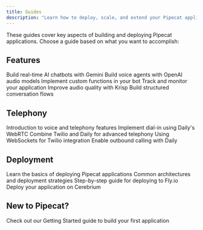 ```yaml
---
title: Guides
description: "Learn how to deploy, scale, and extend your Pipecat applications"
---
```


These guides cover key aspects of building and deploying Pipecat applications. Choose a guide based on what you want to accomplish:

## Features

<CardGroup cols={2}>
  <Card
    title="Gemini Multimodal Live"
    icon="robot"
    href="/guides/features/gemini-multimodal-live"
  >
    Build real-time AI chatbots with Gemini
  </Card>
  <Card
    title="OpenAI Audio Models and APIs"
    icon="microphone"
    href="/guides/features/openai-audio-models-and-apis"
  >
    Build voice agents with OpenAI audio models
  </Card>
  <Card
    title="Function Calling"
    icon="function"
    href="/guides/features/function-calling"
  >
    Implement custom functions in your bot
  </Card>
  <Card
    title="Metrics & Monitoring"
    icon="chart-line"
    href="/guides/features/metrics"
  >
    Track and monitor your application
  </Card>
  <Card title="Noise Reduction" icon="waveform" href="/guides/features/krisp">
    Improve audio quality with Krisp
  </Card>
  <Card
    title="Pipecat Flows"
    icon="diagram-project"
    href="/guides/features/pipecat-flows"
  >
    Build structured conversation flows
  </Card>
</CardGroup>

## Telephony

<CardGroup cols={2}>
  <Card title="Overview" icon="book-open" href="/guides/telephony/overview">
    Introduction to voice and telephony features
  </Card>
  <Card
    title="WebRTC with Daily"
    icon="phone"
    href="/guides/telephony/daily-webrtc"
  >
    Implement dial-in using Daily's WebRTC
  </Card>
  <Card
    title="Twilio + Daily Integration"
    icon="phone-volume"
    href="/guides/telephony/twilio-daily-webrtc"
  >
    Combine Twilio and Daily for advanced telephony
  </Card>
  <Card
    title="WebSockets with Twilio"
    icon="plug"
    href="/guides/telephony/twilio-websockets"
  >
    Using WebSockets for Twilio integration
  </Card>
  <Card
    title="Dialout Capabilities"
    icon="phone-arrow-up-right"
    href="/guides/telephony/dialout"
  >
    Enable outbound calling with Daily
  </Card>
</CardGroup>

## Deployment

<CardGroup cols={2}>
  <Card title="Overview" icon="book-open" href="/guides/deployment/overview">
    Learn the basics of deploying Pipecat applications
  </Card>
  <Card
    title="Deployment Patterns"
    icon="sitemap"
    href="/guides/deployment/pattern"
  >
    Common architectures and deployment strategies
  </Card>
  <Card title="Deploying to Fly.io" icon="cloud" href="/guides/deployment/fly">
    Step-by-step guide for deploying to Fly.io
  </Card>
  <Card
    title="Deploying to Cerebrium"
    icon="server"
    href="/guides/deployment/cerebrium"
  >
    Deploy your application on Cerebrium
  </Card>
</CardGroup>

## New to Pipecat?

<Card title="Get started" icon="rocket" href="/getting-started/installation">
  Check out our Getting Started guide to build your first application
</Card>
